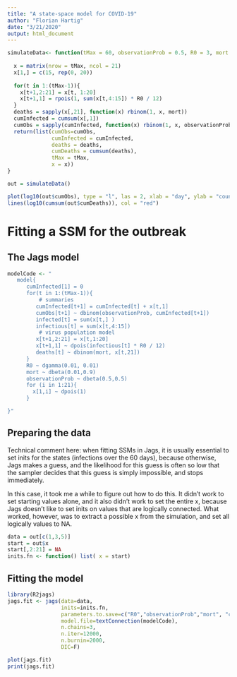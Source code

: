 ```yaml
---
title: "A state-space model for COVID-19"
author: "Florian Hartig"
date: "3/21/2020"
output: html_document
---
```


```r
simulateData<- function(tMax = 60, observationProb = 0.5, R0 = 3, mort = 0.02){
  
  x = matrix(nrow = tMax, ncol = 21)
  x[1,] = c(15, rep(0, 20))
  
  for(t in 1:(tMax-1)){
    x[t+1,2:21] = x[t, 1:20]
    x[t+1,1] = rpois(1, sum(x[t,4:15]) * R0 / 12)
  }
  deaths = sapply(x[,21], function(x) rbinom(1, x, mort))
  cumInfected = cumsum(x[,1])
  cumObs = sapply(cumInfected, function(x) rbinom(1, x, observationProb))
  return(list(cumObs=cumObs, 
              cumInfected = cumInfected, 
              deaths = deaths, 
              cumDeaths = cumsum(deaths),
              tMax = tMax, 
              x = x))
}

out = simulateData()

plot(log10(out$cumObs), type = "l", las = 2, xlab = "day", ylab = "counts")
lines(log10(cumsum(out$cumDeaths)), col = "red")
```

# Fitting a SSM for the outbreak

## The Jags model

```r
modelCode <- "
   model{
      cumInfected[1] = 0 
      for(t in 1:(tMax-1)){
          # summaries 
         cumInfected[t+1] = cumInfected[t] + x[t,1]
         cumObs[t+1] ~ dbinom(observationProb, cumInfected[t+1])
         infected[t] = sum(x[t,] )
         infectious[t] = sum(x[t,4:15])
          # virus population model
         x[t+1,2:21] = x[t,1:20]
         x[t+1,1] ~ dpois(infectious[t] * R0 / 12)
         deaths[t] ~ dbinom(mort, x[t,21])
      }
      R0 ~ dgamma(0.01, 0.01)
      mort ~ dbeta(0.01,0.9)
      observationProb ~ dbeta(0.5,0.5)
      for (i in 1:21){
        x[1,i] ~ dpois(1)
      }

}"

```




## Preparing the data

Technical comment here: when fitting SSMs in Jags, it is usually essential to set inits for the states (infections over the 60 days), because otherwise, Jags makes a guess, and the likelihood for this guess is often so low that the sampler decides that this guess is simply impossible, and stops immediately.

In this case, it took me a while to figure out how to do this. It didn't work to set starting values alone, and it also didn't work to set the entire x, because Jags doesn't like to set inits on values that are logically connected. What worked, however, was to extract a possible x from the simulation, and set all logically values to NA. 

```r
data = out[c(1,3,5)]
start = out$x
start[,2:21] = NA
inits.fn <- function() list( x = start)
```

## Fitting the model

```r
library(R2jags)
jags.fit <- jags(data=data, 
                 inits=inits.fn, 
                 parameters.to.save=c("R0","observationProb","mort", "cumInfected"), 
                 model.file=textConnection(modelCode),
                 n.chains=3, 
                 n.iter=12000,
                 n.burnin=2000,
                 DIC=F)

```


```r
plot(jags.fit)
print(jags.fit)
```


